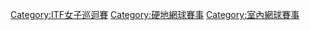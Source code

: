 {{Catmore}}
[[Category:ITF女子巡迴賽|Category:ITF女子巡迴賽]]
[[Category:硬地網球賽事|Category:硬地網球賽事]]
[[Category:室內網球賽事|Category:室內網球賽事]]